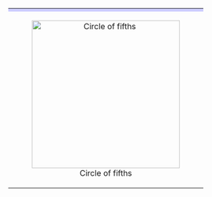 {| style="margin:0 auto;" align=center class="toccolours" cellspacing=10 width="70%"
|align=center style="background:#ccccff;" colspan="2"|{{tnavbar-collapsible|'''[[自然音階]]與[[調]]'''|Circle of fifths}}
|-
|[[File:Circle of fifths deluxe 4.svg|left|300px|Circle of fifths]] ||
{| class="wikitable" style="margin:auto; text-align: center;" 
! width="25%" rowspan="2"|  ||rowspan= "2" | [[调号|調號]]的升/降號數量|| width="25%" colspan="2" | [[降號]] || width="25%" colspan="2" | [[升號]]
|-
![[自然大调|大調]]||[[小调|小調]]||[[自然大调|大調]]||[[小调|小調]]
|-
|rowspan="4"|[[调#常用七大（小）調|常用七大（小）調]]
|0||colspan="4"| [[C大調]] - [[a小調]]
|-
|1||[[F大調|F大調]]||[[D小調|d小調]]||[[G大調|G大調]]||[[E小調|e小調]]
|-
|2||[[降B大調|B♭大調]]||[[G小調|g小調]]||[[D大調|D大調]]||[[B小調|b小調]]
|-
|3||[[降E大調|E♭大調]]||[[C小調|c小調]]||[[A大調|A大調]]||[[升F小調|f♯小調]]
|-
|rowspan="5"|
|4||[[降A大調|A♭大調]]||[[F小調|f小調]]||[[E大調|E大調]]||[[升C小調|c♯小調]]
|-
|5||[[降D大調|D♭大調]]||[[降B小調|b♭小調]]||[[B大調|B大調]]||[[升G小調|g♯小調]]
|-
|6||[[降G大調|G♭大調]]||[[降E小調|e♭小調]]||[[升F大調|F♯大調]]||[[升D小調|d♯小調]]
|-
|7||[[降C大調|C♭大調]]||[[降A小調|a♭小調]]||[[升C大調|C♯大調]]||[[升A小調|a♯小調]]
|-
|8||[[降F大調|F♭大調]]||[[降D小調|d♭小調]]||[[升G大調|G♯大調]]||[[升E小調|e♯小調]]
|}
|}
<noinclude>
[[Category:音乐模板|{{PAGENAME}}]]
</noinclude>